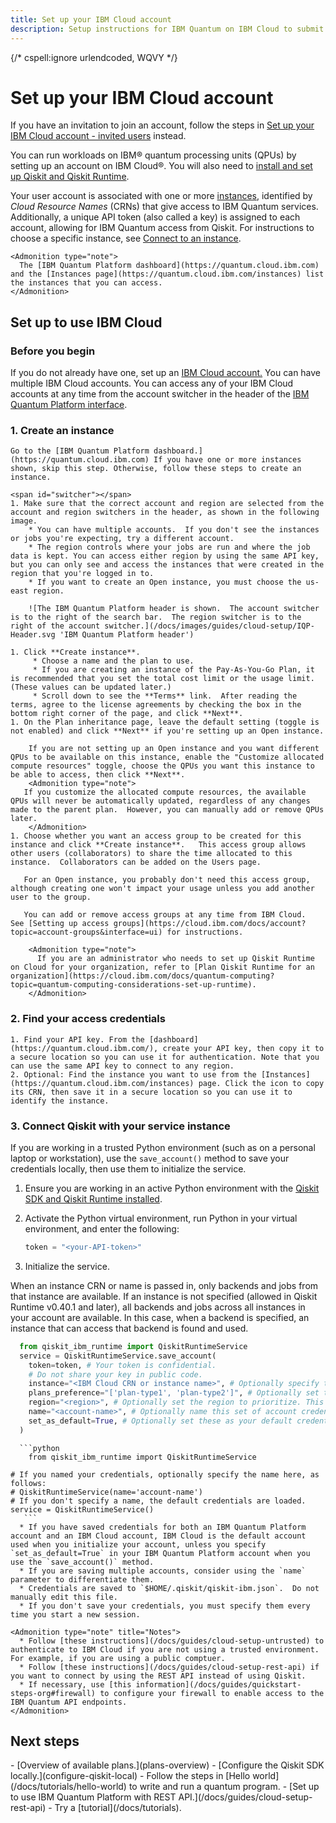 ```yaml
---
title: Set up your IBM Cloud account
description: Setup instructions for IBM Quantum on IBM Cloud to submit Qiskit SDK and Qiskit Runtime jobs for users without email invitations
---
```


{/* cspell:ignore urlendcoded, WQVY */}

# Set up your IBM Cloud account

If you have an invitation to join an account, follow the steps in [Set up your IBM Cloud account - invited users](/docs/guides/cloud-setup-invited) instead.

You can run workloads on IBM&reg; quantum processing units (QPUs) by setting up an account on IBM Cloud&reg;. You will also need to [install and set up Qiskit and Qiskit Runtime](/docs/guides/install-qiskit#local).

Your user account is associated with one or more [instances](./instances), identified by _Cloud Resource Names_ (CRNs) that give access to IBM Quantum services. Additionally, a unique API token (also called a key) is assigned to each account, allowing for IBM Quantum access from Qiskit.  For instructions to choose a specific instance, see [Connect to an instance](./instances#connect-instance).

    <Admonition type="note">
      The [IBM Quantum Platform dashboard](https://quantum.cloud.ibm.com) and the [Instances page](https://quantum.cloud.ibm.com/instances) list the instances that you can access.
    </Admonition>

<span id="cloud"></span>
## Set up to use IBM Cloud

### Before you begin

If you do not already have one, set up an [IBM Cloud account.](https://quantum.cloud.ibm.com/registration)
   <Admonition type="note">
   You can have multiple IBM Cloud accounts.  You can access any of your IBM Cloud accounts at any time from the account switcher in the header of the [IBM Quantum Platform interface](https://quantum.cloud.ibm.com).
   </Admonition>

### 1. Create an instance

    Go to the [IBM Quantum Platform dashboard.](https://quantum.cloud.ibm.com) If you have one or more instances shown, skip this step. Otherwise, follow these steps to create an instance.

    <span id="switcher"></span>
    1. Make sure that the correct account and region are selected from the account and region switchers in the header, as shown in the following image.
        * You can have multiple accounts.  If you don't see the instances or jobs you're expecting, try a different account.
        * The region controls where your jobs are run and where the job data is kept. You can access either region by using the same API key, but you can only see and access the instances that were created in the region that you're logged in to.
        * If you want to create an Open instance, you must choose the us-east region.

        ![The IBM Quantum Platform header is shown.  The account switcher is to the right of the search bar.  The region switcher is to the right of the account switcher.](/docs/images/guides/cloud-setup/IQP-Header.svg 'IBM Quantum Platform header')

    1. Click **Create instance**.
         * Choose a name and the plan to use.
         * If you are creating an instance of the Pay-As-You-Go Plan, it is recommended that you set the total cost limit or the usage limit. (These values can be updated later.)
         * Scroll down to see the **Terms** link.  After reading the terms, agree to the license agreements by checking the box in the bottom right corner of the page, and click **Next**.
    1. On the Plan inheritance page, leave the default setting (toggle is not enabled) and click **Next** if you're setting up an Open instance.

        If you are not setting up an Open instance and you want different QPUs to be available on this instance, enable the "Customize allocated compute resources" toggle, choose the QPUs you want this instance to be able to access, then click **Next**.
        <Admonition type="note">
       If you customize the allocated compute resources, the available QPUs will never be automatically updated, regardless of any changes made to the parent plan.  However, you can manually add or remove QPUs later.
        </Admonition>
    1. Choose whether you want an access group to be created for this instance and click **Create instance**.   This access group allows other users (collaborators) to share the time allocated to this instance.  Collaborators can be added on the Users page.

       For an Open instance, you probably don't need this access group, although creating one won't impact your usage unless you add another user to the group.

       You can add or remove access groups at any time from IBM Cloud.  See [Setting up access groups](https://cloud.ibm.com/docs/account?topic=account-groups&interface=ui) for instructions.

        <Admonition type="note">
          If you are an administrator who needs to set up Qiskit Runtime on Cloud for your organization, refer to [Plan Qiskit Runtime for an organization](https://cloud.ibm.com/docs/quantum-computing?topic=quantum-computing-considerations-set-up-runtime).
        </Admonition>

<span id="access-credentials"></span>
### 2. Find your access credentials
    1. Find your API key. From the [dashboard](https://quantum.cloud.ibm.com/), create your API key, then copy it to a secure location so you can use it for authentication. Note that you can use the same API key to connect to any region.
    2. Optional: Find the instance you want to use from the [Instances](https://quantum.cloud.ibm.com/instances) page. Click the icon to copy its CRN, then save it in a secure location so you can use it to identify the instance.

<span id="cloud-save"></span>
### 3. Connect Qiskit with your service instance
If you are working in a trusted Python environment (such as on a personal laptop or workstation), use the `save_account()` method to save your credentials locally, then use them to initialize the service.

1. Ensure you are working in an active Python environment with the [Qiskit SDK and Qiskit Runtime installed](/docs/guides/install-qiskit#local).
1. Activate the Python virtual environment, run Python in your virtual environment, and enter the following:

    ```python
    token = "<your-API-token>"
    ```
2. Initialize the service.
<Admonition type="Note">
When an instance CRN or name is passed in, only backends and jobs from that instance are available.  If an instance is not specified (allowed in Qiskit Runtime v0.40.1 and later), all backends and jobs across all instances in your account are available. In this case, when a backend is specified, an instance that can access that backend is found and used.
</Admonition>

```python
  from qiskit_ibm_runtime import QiskitRuntimeService
  service = QiskitRuntimeService.save_account(
    token=token, # Your token is confidential.
    # Do not share your key in public code.
    instance="<IBM Cloud CRN or instance name>", # Optionally specify the instance to use.
    plans_preference="['plan-type1', 'plan-type2']", # Optionally set the types of plans to prioritize.  This is ignored if the instance is specified.
    region="<region>", # Optionally set the region to prioritize. This is ignored if the instance is specified.
    name="<account-name>", # Optionally name this set of account credentials.
    set_as_default=True, # Optionally set these as your default credentials.
  )
```


      ```python
        from qiskit_ibm_runtime import QiskitRuntimeService

    # If you named your credentials, optionally specify the name here, as follows:
    # QiskitRuntimeService(name='account-name')
    # If you don't specify a name, the default credentials are loaded.
    service = QiskitRuntimeService()
       ```
      * If you have saved credentials for both an IBM Quantum Platform account and an IBM Cloud account, IBM Cloud is the default account used when you initialize your account, unless you specify `set_as_default=True` in your IBM Quantum Platform account when you use the `save_account()` method.
      * If you are saving multiple accounts, consider using the `name` parameter to differentiate them.
      * Credentials are saved to `$HOME/.qiskit/qiskit-ibm.json`.  Do not manually edit this file.
      * If you don't save your credentials, you must specify them every time you start a new session.

    <Admonition type="note" title="Notes">
      * Follow [these instructions](/docs/guides/cloud-setup-untrusted) to authenticate to IBM Cloud if you are not using a trusted environment. For example, if you are using a public comptuer.
      * Follow [these instructions](/docs/guides/cloud-setup-rest-api) if you want to connect by using the REST API instead of using Qiskit.
      * If necessary, use [this information](/docs/guides/quickstart-steps-org#firewall) to configure your firewall to enable access to the IBM Quantum API endpoints.
    </Admonition>


## Next steps

<Admonition type="tip" title="Recommendations">
  -  [Overview of available plans.](plans-overview)
  -  [Configure the Qiskit SDK locally.](configure-qiskit-local)
  -  Follow the steps in [Hello world](/docs/tutorials/hello-world) to write and run a quantum program.
  -  [Set up to use IBM Quantum Platform with REST API.](/docs/guides/cloud-setup-rest-api)
  -  Try a [tutorial](/docs/tutorials).
</Admonition>